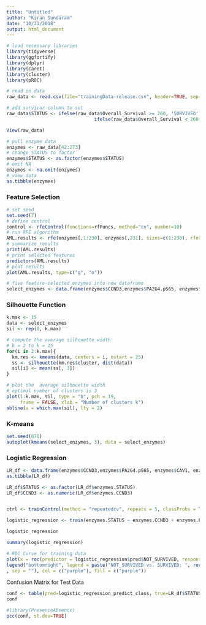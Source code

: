 ```yaml
---
title: "Untitled"
author: "Kiran Sundaram"
date: "10/31/2018"
output: html_document
---
```


```r
# load necessary libraries
library(tidyverse)
library(ggfortify)
library(dplyr)
library(caret)
library(cluster)
library(pROC)
```

```r
# read in data
raw_data <- read.csv(file="trainingData-release.csv", header=TRUE, sep=",")
```

```r
# add survivor column to set 
raw_data$STATUS <- ifelse(raw_data$Overall_Survival >= 260, 'SURVIVED', 
                                ifelse(raw_data$Overall_Survival < 260, 'NOT_SURVIVED', NA))
```

```r
View(raw_data)
```

```r
# pull enzyme data
enzymes <- raw_data[42:273]
# change STATUS to factor
enzymes$STATUS <- as.factor(enzymes$STATUS)
# omit NA
enzymes <- na.omit(enzymes)
# view data
as.tibble(enzymes)
``` 
### Feature Selection
```r
# set seed
set.seed(7)
# define control
control <- rfeControl(functions=rfFuncs, method="cv", number=10)
# run RFE algorithm
AML.results <- rfe(enzymes[,1:230], enzymes[,231], sizes=c(1:230), rfeControl=control)
# summarize results
print(AML.results)
# print selected features
predictors(AML.results)
# plot results
plot(AML.results, type=c("g", "o"))
```

```r
# five feature-selected enzymes into new dataframe
select_enzymes <- data.frame(enzymes$CCND3,enzymes$PA2G4.pS65, enzymes$CAV1, enzymes$H3K27Me3, enzymes$SIRT1 )
```

### Silhouette Function
```r
k.max <- 15
data <- select_enzymes
sil <- rep(0, k.max)
```

```r
# compute the average silhouette width
# k = 2 to k = 15
for(i in 2:k.max){
  km.res <- kmeans(data, centers = i, nstart = 25)
  ss <- silhouette(km.res$cluster, dist(data))
  sil[i] <- mean(ss[, 3])
}
```

```r
# plot the  average silhouette width
# optimal number of clusters is 3
plot(1:k.max, sil, type = "b", pch = 19, 
     frame = FALSE, xlab = "Number of clusters k")
abline(v = which.max(sil), lty = 2)
```

### K-means
```r
set.seed(876)
autoplot(kmeans(select_enzymes, 3), data = select_enzymes)
```

### Logistic Regression

```r
LR_df <- data.frame(enzymes$CCND3,enzymes$PA2G4.pS65, enzymes$CAV1, enzymes$H3K27Me3, enzymes$SIRT1, enzymes$STATUS)
as.tibble(LR_df)
```


```r
LR_df$STATUS <- as.factor(LR_df$enzymes.STATUS)
LR_df$CCND3 <- as.numeric(LR_df$enzymes.CCND3)


ctrl <- trainControl(method = "repeatedcv", repeats = 5, classProbs = T, savePredictions = T)

logistic_regression <- train(enzymes.STATUS ~ enzymes.CCND3 + enzymes.PA2G4.pS65 + enzymes.CAV1 + enzymes.H3K27Me3 + enzymes.SIRT1, data = LR_df, method = "glm", family= "binomial", trControl = ctrl)
```

```r
logistic_regression
```

```r
summary(logistic_regression)
```

```r
# ROC Curve for training data
plot(x = roc(predictor = logistic_regression$pred$NOT_SURVIVED, response = logistic_regression$pred$obs)$specificities, y = roc(predictor = logistic_regression$pred$NOT_SURVIVED, response = logistic_regression$pred$obs)$sensitivities, col= "purple", xlim = c(1, 0), type ="l", ylab = "Sensitivity", xlab = "Specificity")
legend("bottomright", legend = paste("NOT_SURVIVED vs. SURVIVED: ", roc(predictor = logistic_regression$pred$NOT_SURVIVED, response = logistic_regression$pred$obs)$auc
, sep = ""), col = c("purple"), fill = c("purple"))
```

Confusion Matrix for Test Data
```r
conf <- table(pred=logistic_regression_predict_class, true=LR_df$STATUS)
conf
```

```r
#library(PresenceAbsence)
pcc(conf, st.dev=TRUE)
```


